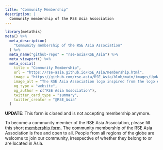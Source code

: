 ```yaml
---
title: "Community Membership"
description: |
  Community membership of the RSE Asia Association
---
```


```r
library(metathis)
meta() %>%
  meta_description(
    "Community membership of the RSE Asia Association"
  ) %>%
  meta_name("github-repo" = "rse-asia/RSE_Asia") %>%
  meta_viewport() %>%
  meta_social(
    title = "Community Membership",
    url = "https://rse-asia.github.io/RSE_Asia/membership.html",
    image = "https://github.com/rse-asia/RSE_Asia/blob/main/images/Updated_RSE_Asia_logo.jpg",
    image_alt = "The RSE Asia Association logo inspired from the logo of the Society of Research Software Engineering - Labelled RSE on top in white capital letters and labelled ASIA below in capital letters.",
    og_type = "website",
    og_author = c("RSE Asia Association"),
    twitter_card_type = "summary",
    twitter_creator = "@RSE_Asia"
  )
```

**UPDATE**: This form is closed and is not accepting membership anymore. 

To become a community member of the RSE Asia Association, please fill this short [membership form](). The community membership of the RSE Asia Association is free and open to all. People from all regions of the globe are welcome to join our community, irrespective of whether they belong to or are located in Asia.
